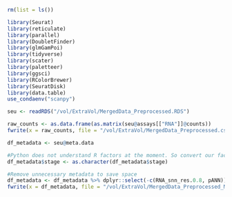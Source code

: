 ```r
rm(list = ls())
```

```r
library(Seurat)
library(reticulate)
library(parallel)
library(DoubletFinder)
library(glmGamPoi)
library(tidyverse)
library(scater)
library(paletteer)
library(ggsci)
library(RColorBrewer)
library(SeuratDisk)
library(data.table)
use_condaenv("scanpy")
```

```r
seu <- readRDS("/vol/ExtraVol/MergedData_Preprocessed.RDS")

raw_counts <- as.data.frame(as.matrix(seu@assays[["RNA"]]@counts))
fwrite(x = raw_counts, file = "/vol/ExtraVol/MergedData_Preprocessed.csv", row.names = TRUE)

df_metadata <- seu@meta.data

#Python does not understand R factors at the moment. So convert our factors into characters.
df_metadata$stage <- as.character(df_metadata$stage)

#Remove unnecessary metadata to save space
df_metadata <- df_metadata %>% dplyr::select(-c(RNA_snn_res.0.8, pANN))
fwrite(x = df_metadata, file = "/vol/ExtraVol/MergedData_Preprocessed_Metadata.csv", row.names = TRUE)
```


